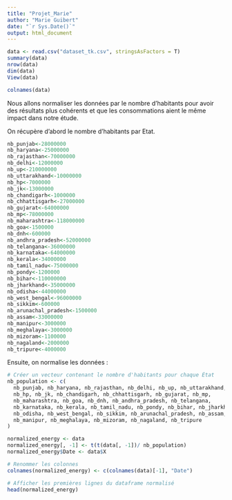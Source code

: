 ```yaml
---
title: "Projet_Marie"
author: "Marie Guibert"
date: "`r Sys.Date()`"
output: html_document
---
```


```r
data <- read.csv("dataset_tk.csv", stringsAsFactors = T)
summary(data)
nrow(data)
dim(data)
View(data)
```

```r
colnames(data)
```


Nous allons normaliser les données par le nombre d'habitants pour avoir des résultats plus cohérents et que les consommations aient le même impact dans notre étude.

On récupère d'abord le nombre d'habitants par Etat. 

```r
nb_punjab<-28000000
nb_haryana<-25000000
nb_rajasthan<-70000000
nb_delhi<-12000000
nb_up<-210000000
nb_uttarakhand<-10000000
nb_hp<-7000000
nb_jk<-13000000
nb_chandigarh<-1000000
nb_chhattisgarh<-27000000
nb_gujarat<-64000000
nb_mp<-78000000
nb_maharashtra<-118000000
nb_goa<-1500000
nb_dnh<-600000
nb_andhra_pradesh<-52000000
nb_telangana<-36000000
nb_karnataka<-64000000
nb_kerala<-34000000
nb_tamil_nadu<-75000000
nb_pondy<-1200000
nb_bihar<-110000000
nb_jharkhand<-35000000
nb_odisha<-44000000
nb_west_bengal<-96000000
nb_sikkim<-600000
nb_arunachal_pradesh<-1500000
nb_assam<-33000000
nb_manipur<-3000000
nb_meghalaya<-3000000
nb_mizoram<-1100000
nb_nagaland<-2000000
nb_tripure<-4000000
```

Ensuite, on normalise les données : 

```r
# Créer un vecteur contenant le nombre d'habitants pour chaque État
nb_population <- c(
  nb_punjab, nb_haryana, nb_rajasthan, nb_delhi, nb_up, nb_uttarakhand,
  nb_hp, nb_jk, nb_chandigarh, nb_chhattisgarh, nb_gujarat, nb_mp,
  nb_maharashtra, nb_goa, nb_dnh, nb_andhra_pradesh, nb_telangana,
  nb_karnataka, nb_kerala, nb_tamil_nadu, nb_pondy, nb_bihar, nb_jharkhand,
  nb_odisha, nb_west_bengal, nb_sikkim, nb_arunachal_pradesh, nb_assam,
  nb_manipur, nb_meghalaya, nb_mizoram, nb_nagaland, nb_tripure
)

normalized_energy <- data
normalized_energy[, -1] <- t(t(data[, -1])/ nb_population)
normalized_energy$Date <- data$X

# Renommer les colonnes
colnames(normalized_energy) <- c(colnames(data)[-1], "Date")

# Afficher les premières lignes du dataframe normalisé
head(normalized_energy)


```


